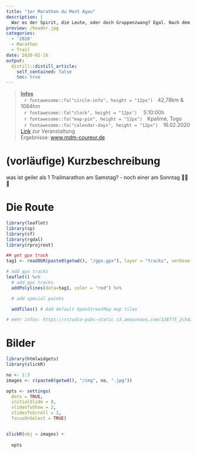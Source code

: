 ```yaml
---
title: "1er Marathon du Mont Agou"
description: |
  War es der Spirit, die Leute, oder doch Gruppenzwang? Egal. Nach dem Läufchen am Sonntag waren die Beine noch fit genug für einen zweiten Marathon. Dieses Mal auf den höchsten Berg Togos
preview: /header.jpg
categories: 
  - '2020'
  - Marathon
  - Trail
date: 2020-02-16
output:
  distill::distill_article:
    self_contained: false
    toc: true
---
```

>
<p style="text-align: left;"> 
<u><b> Infos </u></b><br>
&ensp;&thinsp;`r fontawesome::fa("circle-info", height = "12px")`&ensp;&thinsp;  42,78km & 1084hm <br>
&ensp;&thinsp;`r fontawesome::fa("clock", height = "12px")` &ensp;&thinsp; 5:10:00h <br>
&ensp;&thinsp;`r fontawesome::fa("map-pin", height = "12px")`&ensp;&thinsp;  Kpalimé, Togo <br>
&ensp;&thinsp;`r fontawesome::fa("calendar-days", height = "12px")`&ensp;&thinsp; 16.02.2020  
[Link](https://marathon.africa/amc_2020/2020-02-16/index_html) zur Veranstaltung <br>
Ergebnisse: [www.mdm-coureur.de](https://www.mdm-coureur.de/mdm_2020/registration/runners_results?race=24)

# (vorläufige) Kurzbeschreibung
was ist geiler als 1 Trailmarathon am Samstag?
- noch einer am Sonntag 🙌🏽🥶

# Die Route
```r
library(leaflet)
library(sp)
library(sf)
library(rgdal)
library(rprojroot)

## get gpx track
tag1 <- readOGR(paste0(getwd(), "/gpx.gpx"), layer = "tracks", verbose = FALSE)

# add gpx tracks
leaflet() %>%
  # add gpx tracks
  addPolylines(data=tag1, color = "red") %>%

  # add special points

  addTiles() # Add default OpenStreetMap map tiles

# mehr infos: https://rstudio-pubs-static.s3.amazonaws.com/328775_2c54adb6ac734563b88c14bce515b012.html

```

# Bilder

```r
library(htmlwidgets)
library(slickR)

no <- 1:3
images <- c(paste0(getwd(), "/img", no, ".jpg"))

opts <- settings(
  dots = TRUE,
  initialSlide = 0,
  slidesToShow = 2, 
  slidesToScroll = 1, 
  focusOnSelect = TRUE)


slickR(obj = images) +
  
  opts

```


